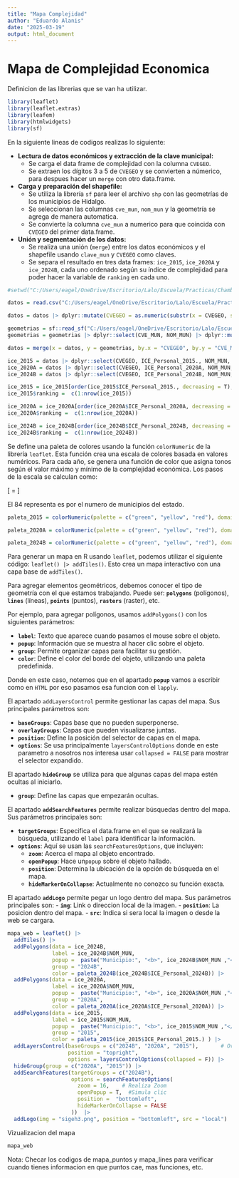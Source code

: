 ---
title: "Mapa Complejidad"
author: "Eduardo Alanis"
date: "2025-03-19"
output: html_document
---

# Mapa de Complejidad Economica

Definicion de las librerias que se van ha utilizar.

```{r librerias, include= T, message=FALSE, warning=FALSE}
library(leaflet)
library(leaflet.extras)
library(leafem)
library(htmlwidgets)
library(sf)
```

En la siguiente lineas de codigos realizas lo siguiente:

- **Lectura de datos económicos y extracción de la clave municipal:**
  - Se carga el data frame de complejidad con la columna `CVEGEO`.
  - Se extraen los dígitos 3 a 5 de `CVEGEO` y se convierten a númerico, para despues hacer un `merge` con otro data.frame.

- **Carga y preparación del shapefile:**
  - Se utiliza la librería `sf` para leer el archivo `shp` con las geometrías de los municipios de Hidalgo.
  - Se seleccionan las columnas `cve_mun`, `nom_mun` y la geometría se agrega de manera automatica.
  - Se convierte la columna `cve_mun` a numerico para que coincida con `CVEGEO` del primer data.frame.

- **Unión y segmentación de los datos:**
  - Se realiza una unión (`merge`) entre los datos económicos y el shapefile usando `clave_mun` y `CVEGEO` como claves.
  - Se separa el resultado en tres data frames: `ice_2015`, `ice_2020A` y `ice_2024B`, cada uno ordenado según su índice de complejidad para poder hacer la variable de `ranking` en cada uno.


```{r preparacion_datos, include= T, message=FALSE, warning=FALSE}
#setwd("C:/Users/eagel/OneDrive/Escritorio/Lalo/Escuela/Practicas/Chamba/Leaflet")

datos = read.csv("C:/Users/eagel/OneDrive/Escritorio/Lalo/Escuela/Practicas/Chamba/Leaflet/Complejidad_Economica_Hidalgo.csv")

datos = datos |> dplyr::mutate(CVEGEO = as.numeric(substr(x = CVEGEO, start = 3, stop = 5)))

geometrias = sf::read_sf("C:/Users/eagel/OneDrive/Escritorio/Lalo/Escuela/Practicas/Chamba/Leaflet/municipiosjair/municipiosjair.shp")
geometrias = geometrias |> dplyr::select(CVE_MUN, NOM_MUN) |> dplyr::mutate(CVE_MUN = as.numeric(CVE_MUN))

datos = merge(x = datos, y = geometrias, by.x = "CVEGEO", by.y = "CVE_MUN", all.x = T)

ice_2015 = datos |> dplyr::select(CVEGEO, ICE_Personal_2015., NOM_MUN, geometry) |> sf::st_as_sf()
ice_2020A = datos |> dplyr::select(CVEGEO, ICE_Personal_2020A, NOM_MUN, geometry) |> sf::st_as_sf()
ice_2024B = datos |> dplyr::select(CVEGEO, ICE_Personal_2024B, NOM_MUN, geometry) |> sf::st_as_sf()

ice_2015 = ice_2015[order(ice_2015$ICE_Personal_2015., decreasing = T), ]
ice_2015$ranking =  c(1:nrow(ice_2015))

ice_2020A = ice_2020A[order(ice_2020A$ICE_Personal_2020A, decreasing = T), ]
ice_2020A$ranking =  c(1:nrow(ice_2020A))

ice_2024B = ice_2024B[order(ice_2024B$ICE_Personal_2024B, decreasing = T), ]
ice_2024B$ranking =  c(1:nrow(ice_2024B))
```

Se define una paleta de colores usando la función `colorNumeric` de la librería `leaflet`. Esta función crea una escala de colores basada en valores numéricos. Para cada año, se genera una función de color que asigna tonos según el valor máximo y mínimo de la complejidad económica. Los pasos de la escala se calculan como:

\[
\text{paso} = \frac{\text{valor_maximo} - \text{valor_minimo}}{84}
\]

El 84 representa es por el numero de municipios del estado.


```{r paletas_colores, include= T, message=FALSE, warning=FALSE}
paleta_2015 = colorNumeric(palette = c("green", "yellow", "red"), domain = seq(min(ice_2015$ICE_Personal_2015.),  max(ice_2015$ICE_Personal_2015.) ,(max(ice_2015$ICE_Personal_2015.) -  min(ice_2015$ICE_Personal_2015.))/84), reverse = T)

paleta_2020A = colorNumeric(palette = c("green", "yellow", "red"), domain = seq(min(ice_2020A$ICE_Personal_2020A), max(ice_2020A$ICE_Personal_2020A) ,(max(ice_2020A$ICE_Personal_2020A) -  min(ice_2020A$ICE_Personal_2020A))/84), reverse = T)

paleta_2024B = colorNumeric(palette = c("green", "yellow", "red"), domain = seq(min(ice_2024B$ICE_Personal_2024B), max(ice_2024B$ICE_Personal_2024B) ,(max(ice_2024B$ICE_Personal_2024B) -  min(ice_2024B$ICE_Personal_2024B))/84), reverse = T)
```


Para generar un mapa en R usando `leaflet`, podemos utilizar el siguiente código: `leaflet() |> addTiles()`. Esto crea un mapa interactivo con una capa base de `addTiles()`.

Para agregar elementos geométricos, debemos conocer el tipo de geometría con el que estamos trabajando. Puede ser: **`polygons`** (polígonos), **`lines`** (líneas), **`points`** (puntos), **`rasters`** (raster), etc.

Por ejemplo, para agregar polígonos, usamos `addPolygons()` con los siguientes parámetros:

- **`label`**: Texto que aparece cuando pasamos el mouse sobre el objeto.
- **`popup`**: Información que se muestra al hacer clic sobre el objeto.
- **`group`**: Permite organizar capas para facilitar su gestión.
- **`color`**: Define el color del borde del objeto, utilizando una paleta predefinida.

Donde en este caso, notemos que en el apartado **`popup`** vamos a escribir como en `HTML` por eso pasamos esa funcion con el `lapply`.

El apartado `addLayersControl` permite gestionar las capas del mapa. Sus principales parámetros son:

- **`baseGroups`**: Capas base que no pueden superponerse.
- **`overlayGroups`**: Capas que pueden visualizarse juntas.
- **`position`**: Define la posición del selector de capas en el mapa.
- **`options`**: Se usa principalmente `layersControlOptions` donde en este parametro a nosotros nos interesa usar `collapsed = FALSE` para mostrar el selector expandido.


El apartado **`hideGroup`** se utiliza para que algunas capas del mapa estén ocultas al iniciarlo.

- **`group`**: Define las capas que empezarán ocultas.


El apartado **`addSearchFeatures`** permite realizar búsquedas dentro del mapa. Sus parámetros principales son:

- **`targetGroups`**: Especifica el data.frame en el que se realizará la búsqueda, utilizando el `label` para identificar la información.
- **`options`**: Aquí se usan las `searchFeaturesOptions`, que incluyen:
  - **`zoom`**: Acerca el mapa al objeto encontrado.
  - **`openPopup`**: Hace un`popup` sobre el objeto hallado.
  - **`position`**: Determina la ubicación de la opción de búsqueda en el mapa.
  - **`hideMarkerOnCollapse`**: Actualmente no conozco su función exacta.

El apartado **`addLogo`** permite pegar un logo dentro del mapa. Sus parámetros principales son:
- **`img`**: Link o direccion local de la imagen.
- **`position`**: La posicion dentro del mapa.
- **`src`**: Indica si sera local la imagen o desde la web se cargara.


```{r mapa, include= T, message=FALSE, warning=FALSE}
mapa_web = leaflet() |>
  addTiles() |>
  addPolygons(data = ice_2024B, 
              label = ice_2024B$NOM_MUN, 
              popup =  paste("Municipio:", "<b>", ice_2024B$NOM_MUN ,"</b>",  "<br>", "Indice de Complejidad: ",  "<b>" , round(ice_2024B$ICE_Personal_2024B , digits = 2) ,"</b>", "<br>", "Ranking:", "<b>", ice_2024B$ranking ,"</b>") |> lapply(FUN = function(x) { htmltools::HTML(x)}),
              group = "2024B", 
              color = paleta_2024B(ice_2024B$ICE_Personal_2024B)) |>
  addPolygons(data = ice_2020A, 
              label = ice_2020A$NOM_MUN, 
              popup =  paste("Municipio:", "<b>", ice_2020A$NOM_MUN ,"</b>", "<br>", "Indice de Complejidad: ",  "<b>" , round(ice_2020A$ICE_Personal_2020A, digits = 2) ,"</b>", "<br>", "Ranking:", "<b>", ice_2020A$ranking ,"</b>") |> lapply(FUN = function(x) { htmltools::HTML(x)}),
              group = "2020A", 
              color = paleta_2020A(ice_2020A$ICE_Personal_2020A)) |>
  addPolygons(data = ice_2015, 
              label = ice_2015$NOM_MUN, 
              popup =  paste("Municipio:", "<b>", ice_2015$NOM_MUN ,"</b>", "<br>", "Indice de Complejidad: ",  "<b>" , round(ice_2015$ICE_Personal_2015., digits = 2) ,"</b>", "<br>", "Ranking:", "<b>", ice_2015$ranking ,"</b>") |> lapply(FUN = function(x) { htmltools::HTML(x)}),
              group = "2015", 
              color = paleta_2015(ice_2015$ICE_Personal_2015.) ) |>
  addLayersControl(baseGroups = c("2024B", "2020A", "2015"),       # OverlayGROUPS pueden ser ambos
                   position = "topright", 
                   options = layersControlOptions(collapsed = F)) |>
  hideGroup(group = c("2020A", "2015")) |>
  addSearchFeatures(targetGroups = c("2024B"), 
                    options = searchFeaturesOptions(
                      zoom = 16,    # Realiza Zoom 
                      openPopup = T,  #Simula clic
                      position =  "bottomleft",
                      hideMarkerOnCollapse = FALSE
                    ))  |>
  addLogo(img = "sigeh3.png", position = "bottomleft", src = "local")  
```

Vizualizacion del mapa

```{r impresion, include= T, message=FALSE, warning=FALSE}
mapa_web
```



Nota: Checar los codigos de mapa_puntos y mapa_lines para verificar cuando tienes informacion en que puntos cae, mas funciones, etc.